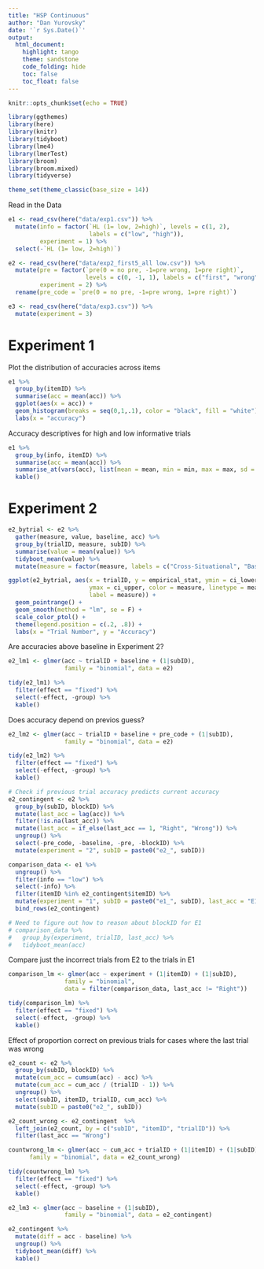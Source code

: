 ```yaml
---
title: "HSP Continuous"
author: "Dan Yurovsky"
date: '`r Sys.Date()`'
output:
  html_document:
    highlight: tango
    theme: sandstone
    code_folding: hide
    toc: false
    toc_float: false
---
```


```r
knitr::opts_chunk$set(echo = TRUE)
```

```r
library(ggthemes)
library(here)
library(knitr)
library(tidyboot)
library(lme4)
library(lmerTest)
library(broom)
library(broom.mixed)
library(tidyverse)

theme_set(theme_classic(base_size = 14))
```

Read in the Data

```r
e1 <- read_csv(here("data/exp1.csv")) %>%
  mutate(info = factor(`HL (1= low, 2=high)`, levels = c(1, 2), 
                       labels = c("low", "high")),
         experiment = 1) %>%
  select(-`HL (1= low, 2=high)`)

e2 <- read_csv(here("data/exp2_first5_all low.csv")) %>%
  mutate(pre = factor(`pre(0 = no pre, -1=pre wrong, 1=pre right)`, 
                      levels = c(0, -1, 1), labels = c("first", "wrong", "right")),
         experiment = 2) %>%
  rename(pre_code = `pre(0 = no pre, -1=pre wrong, 1=pre right)`)

e3 <- read_csv(here("data/exp3.csv")) %>%
  mutate(experiment = 3)
```

# Experiment 1

Plot the distribution of accuracies across items
```r
e1 %>%
  group_by(itemID) %>%
  summarise(acc = mean(acc)) %>%
  ggplot(aes(x = acc)) + 
  geom_histogram(breaks = seq(0,1,.1), color = "black", fill = "white") + 
  labs(x = "accuracy")
```

Accuracy descriptives for high and low informative trials

```r
e1 %>%
  group_by(info, itemID) %>%
  summarise(acc = mean(acc)) %>%
  summarise_at(vars(acc), list(mean = mean, min = min, max = max, sd = sd)) %>%
  kable()
```

# Experiment 2

```r
e2_bytrial <- e2 %>%
  gather(measure, value, baseline, acc) %>%
  group_by(trialID, measure, subID) %>%
  summarise(value = mean(value)) %>%
  tidyboot_mean(value) %>%
  mutate(measure = factor(measure, labels = c("Cross-Situational", "Baseline")))

ggplot(e2_bytrial, aes(x = trialID, y = empirical_stat, ymin = ci_lower,
                       ymax = ci_upper, color = measure, linetype = measure,
                       label = measure)) + 
  geom_pointrange() + 
  geom_smooth(method = "lm", se = F) +
  scale_color_ptol() + 
  theme(legend.position = c(.2, .8)) + 
  labs(x = "Trial Number", y = "Accuracy")
```

Are accuracies above baseline in Experiment 2?

```r
e2_lm1 <- glmer(acc ~ trialID + baseline + (1|subID), 
                family = "binomial", data = e2)

tidy(e2_lm1) %>%
  filter(effect == "fixed") %>%
  select(-effect, -group) %>%
  kable()
```

Does accuracy depend on previos guess?

```r
e2_lm2 <- glmer(acc ~ trialID + baseline + pre_code + (1|subID), 
                family = "binomial", data = e2)

tidy(e2_lm2) %>%
  filter(effect == "fixed") %>%
  select(-effect, -group) %>%
  kable()
```


```r
# Check if previous trial accuracy predicts current accuracy 
e2_contingent <- e2 %>%
  group_by(subID, blockID) %>%
  mutate(last_acc = lag(acc)) %>%
  filter(!is.na(last_acc)) %>%
  mutate(last_acc = if_else(last_acc == 1, "Right", "Wrong")) %>%
  ungroup() %>%
  select(-pre_code, -baseline, -pre, -blockID) %>%
  mutate(experiment = "2", subID = paste0("e2_", subID)) 

comparison_data <- e1 %>%
  ungroup() %>%
  filter(info == "low") %>%
  select(-info) %>%
  filter(itemID %in% e2_contingent$itemID) %>%
  mutate(experiment = "1", subID = paste0("e1_", subID), last_acc = "E1") %>%
  bind_rows(e2_contingent)

# Need to figure out how to reason about blockID for E1
# comparison_data %>%
#   group_by(experiment, trialID, last_acc) %>%
#   tidyboot_mean(acc)
```

Compare just the incorrect trials from E2 to the trials in E1

```r
comparison_lm <- glmer(acc ~ experiment + (1|itemID) + (1|subID), 
                family = "binomial", 
                data = filter(comparison_data, last_acc != "Right"))

tidy(comparison_lm) %>%
  filter(effect == "fixed") %>%
  select(-effect, -group) %>%
  kable()
```

Effect of proportion correct on previous trials for cases where the last trial was wrong

```r
e2_count <- e2 %>%
  group_by(subID, blockID) %>%
  mutate(cum_acc = cumsum(acc) - acc) %>%
  mutate(cum_acc = cum_acc / (trialID - 1)) %>%
  ungroup() %>%
  select(subID, itemID, trialID, cum_acc) %>%
  mutate(subID = paste0("e2_", subID)) 

e2_count_wrong <- e2_contingent  %>%
  left_join(e2_count, by = c("subID", "itemID", "trialID")) %>%
  filter(last_acc == "Wrong")

countwrong_lm <- glmer(acc ~ cum_acc + trialID + (1|itemID) + (1|subID), 
      family = "binomial", data = e2_count_wrong)

tidy(countwrong_lm) %>%
  filter(effect == "fixed") %>%
  select(-effect, -group) %>%
  kable()
```

```r
e2_lm3 <- glmer(acc ~ baseline + (1|subID), 
                family = "binomial", data = e2_contingent)

e2_contingent %>%
  mutate(diff = acc - baseline) %>%
  ungroup() %>%
  tidyboot_mean(diff) %>%
  kable()
```
